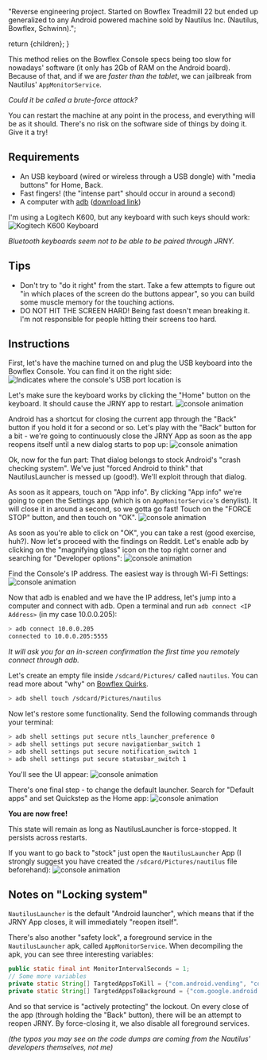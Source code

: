 
  "Reverse engineering project. Started on Bowflex Treadmill 22 but ended up generalized to any Android powered machine sold by Nautilus Inc. (Nautilus, Bowflex, Schwinn).";

  return <BaseProject title={title} description={description} imgSrc={imgSrc} imgAlt={imgAlt} pubDate={pubDate} link={link}>{children}</BaseProject>;
}

This method relies on the Bowflex Console specs being too slow for nowadays' software (it only has 2Gb of RAM on the Android board). Because of that, and if we are _faster than the tablet_, we can jailbreak from Nautilus' `AppMonitorService`.

*Could it be called a brute-force attack?*

You can restart the machine at any point in the process, and everything will be as it should. There's no risk on the software side of things by doing it. Give it a try!


## Requirements

- An USB keyboard (wired or wireless through a USB dongle) with "media buttons" for Home, Back.
- Fast fingers! (the "intense part" should occur in around a second)
- A computer with [adb](https://developer.android.com/studio/command-line/adb) ([download link](https://developer.android.com/studio/releases/platform-tools))

I'm using a Logitech K600, but any keyboard with such keys should work:
<Image src={LogiKeys} alt="Kogitech K600 Keyboard" format="webp" />

*Bluetooth keyboards seem not to be able to be paired through JRNY.*


## Tips
- Don't try to "do it right" from the start. Take a few attempts to figure out "in which places of the screen do the buttons appear", so you can build some muscle memory for the touching actions.
- DO NOT HIT THE SCREEN HARD! Being fast doesn't mean breaking it. I'm not responsible for people hitting their screens too hard.


## Instructions

First, let's have the machine turned on and plug the USB keyboard into the Bowflex Console. You can find it on the right side:
<Image src={ConsoleUSB} alt="Indicates where the console's USB port location is" format="webp" />


Let's make sure the keyboard works by clicking the "Home" button on the keyboard. It should cause the JRNY app to restart.
<img src={Console01} alt="console animation" />

Android has a shortcut for closing the current app through the "Back" button if you hold it for a second or so.
Let's play with the "Back" button for a bit - we're going to continuously close the JRNY App as soon as the app reopens itself until a new dialog starts to pop up:
<img src={Console02} alt="console animation" />

Ok, now for the fun part: That dialog belongs to stock Android's "crash checking system". We've just "forced Android to think" that NautilusLauncher is messed up (good!). We'll exploit through that dialog.

As soon as it appears, touch on "App info". By clicking "App info" we're going to open the Settings app (which is on `AppMonitorService`'s denylist). It will close it in around a second, so we gotta go fast! Touch on the "FORCE STOP" button, and then touch on "OK".
<img src={Console03} alt="console animation" />

As soon as you're able to click on "OK", you can take a rest (good exercise, huh?). Now let's proceed with the findings on Reddit. Let's enable adb by clicking on the "magnifying glass" icon on the top right corner and searching for "Developer options":
<img src={Console04} alt="console animation" />

Find the Console's IP address. The easiest way is through Wi-Fi Settings:
<img src={Console05} alt="console animation" />

Now that adb is enabled and we have the IP address, let's jump into a computer and connect with adb. Open a terminal and run `adb connect <IP Address>` (in my case 10.0.0.205):
```sh
> adb connect 10.0.0.205
connected to 10.0.0.205:5555
```

*It will ask you for an in-screen confirmation the first time you remotely connect through adb.*


Let's create an empty file inside `/sdcard/Pictures/` called `nautilus`. You can read more about "why" on [Bowflex Quirks](/projects/fl3xbl0w/quirks).
```sh
> adb shell touch /sdcard/Pictures/nautilus
```

Now let's restore some functionality. Send the following commands through your terminal:
```sh
> adb shell settings put secure ntls_launcher_preference 0
> adb shell settings put secure navigationbar_switch 1
> adb shell settings put secure notification_switch 1
> adb shell settings put secure statusbar_switch 1
```

You'll see the UI appear:
<img src={Console06} alt="console animation" />


There's one final step - to change the default launcher. Search for "Default apps" and set Quickstep as the Home app:
<img src={Console07} alt="console animation" />

**You are now free!**

This state will remain as long as NautilusLauncher is force-stopped. It persists across restarts.

If you want to go back to "stock" just open the `NautilusLauncher` App (I strongly suggest you have created the `/sdcard/Pictures/nautilus` file beforehand):
<img src={Console08} alt="console animation" />


## Notes on "Locking system"
`NautilusLauncher` is the default "Android launcher", which means that if the JRNY App closes, it will immediately "reopen itself".

There's also another "safety lock", a foreground service in the `NautilusLauncher` apk, called `AppMonitorService`. When decompiling the apk, you can see three interesting variables:
```java
public static final int MonitorIntervalSeconds = 1;
// Some more variables
private static String[] TargtedAppsToKill = {"com.android.vending", "com.android.settings", "com.android.chrome", "com.google.android.gm", "com.google.android.youtube"};
private static String[] TargtedAppsToBackground = {"com.google.android.googlequicksearchbox:interactor", "com.google.android.googlequicksearchbox:search", "com.google.android.googlequicksearchbox", "com.android.launcher3", "com.google.android.inputmethod.latin"};
```

And so that service is "actively protecting" the lockout. On every close of the app (through holding the "Back" button), there will be an attempt to reopen JRNY. By force-closing it, we also disable all foreground services.

*(the typos you may see on the code dumps are coming from the Nautilus' developers themselves, not me)*
